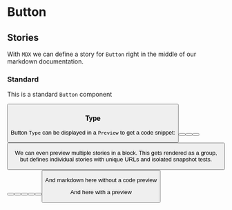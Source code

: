 
<Meta title="Work|Docs/ButtonDocs (MDX)" component={Button} />

# Button

<Props of={Button} />

## Stories

With `MDX` we can define a story for `Button` right in the middle of our markdown documentation.

### Standard

This is a standard `Button` component

<Story name="Standard">
  <Button label="Standard Button" />
</Story>

### Type

Button `Type` can be displayed in a `Preview` to get a code snippet:

<Preview>
  <Story name="Types">
    <Grid>
      <Button label="Standard Button" />
      <Button label="Solid Button" type="solid" />
      <Button label="Inline Button" type="inline" />
      <Button label="Underlined Button" type="underlined" />
    </Grid>
  </Story>
</Preview>

We can even preview multiple stories in a block. This
gets rendered as a group, but defines individual stories
with unique URLs and isolated snapshot tests.

<Preview>
  <Story name="First">
    <Button label="Standard Button" />
  </Story>
  <Story name="Second">
    <Button label="Standard Button" />
  </Story>
  <Story name="Third">
    <Button label="Standard Button" />
  </Story>
  <Story name="Fourth">
    <Button label="Standard Button" />
  </Story>
  <Story name="Fifth">
    <Button label="Standard Button" />
  </Story>
  <Story name="Sixth">
    <Button label="Standard Button" />
  </Story>
</Preview>

And markdown here without a code preview

<Story id="atoms-checkbox--checkbox-states" />

And here with a preview

<Preview>
  <Story id="atoms-checkbox--checkbox-states" />
</Preview>
